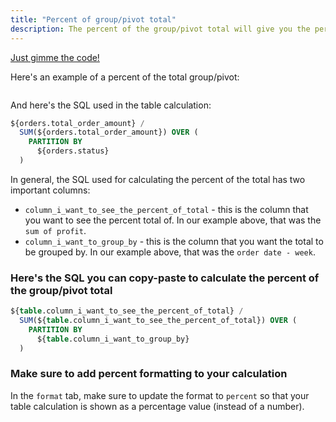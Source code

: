 ```yaml
---
title: "Percent of group/pivot total"
description: The percent of the group/pivot total will give you the percentage of each value in a group out of the total sum of the values for that group.
---
```



[Just gimme the code! <Icon icon="bug" iconType="solid"/>](#here's-the-sql-you-can-copy-paste-to-calculate-the-percent-of-the-grouppivot-total)

Here's an example of a percent of the total group/pivot:

<Frame>
  <img src="/images/guides/table-calculations/table-calculation-sql-templates/percent-of-total-group-e5c69d1ef40dca9abac547acaa94f597.jpg" alt=""/>
</Frame>


And here's the SQL used in the table calculation:

```sql
${orders.total_order_amount} /
  SUM(${orders.total_order_amount}) OVER (
    PARTITION BY
      ${orders.status}
  )
```

In general, the SQL used for calculating the percent of the total has two important columns:

* `column_i_want_to_see_the_percent_of_total` \- this is the column that you want to see the percent total of. In our example above, that was the `sum of profit`.
* `column_i_want_to_group_by` \- this is the column that you want the total to be grouped by. In our example above, that was the `order date - week`.

### Here's the SQL you can copy-paste to calculate the percent of the group/pivot total

```sql
${table.column_i_want_to_see_the_percent_of_total} /
  SUM(${table.column_i_want_to_see_the_percent_of_total}) OVER (
    PARTITION BY
      ${table.column_i_want_to_group_by}
  )
```

### Make sure to add percent formatting to your calculation

In the `format` tab, make sure to update the format to `percent` so that your table calculation is shown as a percentage value (instead of a number).

<Frame>
  <img src="/images/guides/table-calculations/table-calculation-sql-templates/format-percent-6d905aa48e29631b298dd27a38a8b183.jpg" alt=""/>
</Frame>

